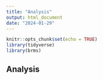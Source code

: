 ```yaml
---
title: "Analysis"
output: html_document
date: "2024-01-29"
---
```


```r
knitr::opts_chunk$set(echo = TRUE)
library(tidyverse)
library(brms)
```

## Analysis
